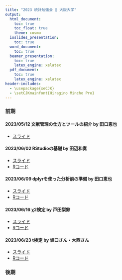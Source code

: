 ```yaml
---
title: "2023 統計勉強会 @ 大阪大学"
output: 
  html_document:
    toc: true
    toc_float: true
    theme: cosmo
  ioslides_presentation:
    toc: true
  word_document:
    toc: true
  beamer_presentation:
    toc: true
    latex_engine: xelatex
  pdf_document:
    toc: true
    latex_engine: xelatex
header-includes:
  - \usepackage{xeCJK}
  - \setCJKmainfont{Hiragino Mincho Pro}
---
```


### 前期

#### 2023/05/12 文献管理の仕方とツールの紹介 by 田口恵也

- [スライド](https://www.dropbox.com/s/9bs6bkgytacsknl/230512_IntroductionToLiteratureManagementTechniquesAndTools_Taguchi.pptx?dl=0)

#### 2023/06/02 RStudioの基礎 by 田辺和奏

- [スライド](https://www.dropbox.com/s/931jp66tvosmxha/230602_RStudioBasics_Tanabe.pptx?dl=0)
- [Rコード](https://raw.githubusercontent.com/atsushikanayama/statistics/main/23StatsStudySessions%40OsakaUniversity/230602_RStudioBasics_Tanabe.html)

#### 2023/06/09 dplyrを使った分析前の準備 by 田口恵也

- [スライド](https://www.dropbox.com/s/aulg3ts5a8132ps/230609_UsingDplyr_Taguchi.pptx?dl=0)
- [Rコード](https://raw.githubusercontent.com/atsushikanayama/statistics/main/23StatsStudySessions%40OsakaUniversity/230609_UsingDplyr_Taguchi.html)

#### 2023/06/16 χ2検定 by 戸田梨鈴

- [スライド](https://www.dropbox.com/s/hagtd94paot9nil/230616_ChiSquareTest_Toda.pptx?dl=0)
- [Rコード](https://raw.githubusercontent.com/atsushikanayama/statistics/main/23StatsStudySessions%40OsakaUniversity/230616_ChiSquareTest_Toda/230616_ChiSquareTest_Toda.html)

#### 2023/06/23 t検定 by 坂口さん・大西さん

- [スライド]()
- [Rコード]()

### 後期


